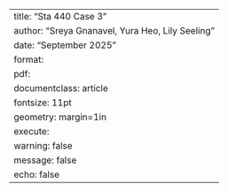 
---
title: "Sta 440 Case 3"
author: "Sreya Gnanavel, Yura Heo, Lily Seeling"
date: "September 2025"
format: 
  pdf:
    documentclass: article
    fontsize: 11pt
geometry: margin=1in
execute: 
  warning: false
  message: false
  echo: false
---

